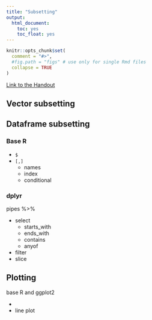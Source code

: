 ```yaml
---
title: "Subsetting"
output:
  html_document:
    toc: yes
    toc_float: yes
---
```



```r
knitr::opts_chunk$set(
  comment = "#>",
  #fig.path = "figs" # use only for single Rmd files
  collapse = TRUE
)
```

[Link to the Handout](handout3.html)

## Vector subsetting

## Dataframe subsetting {.tabset}

### Base R

- `$`
- `[,]`
  - names
  - index
  - conditional


### dplyr

pipes %>% 

- select
  - starts_with
  - ends_with
  - contains
  - anyof


- filter
- slice





## Plotting

base R and ggplot2

- 
- line plot
